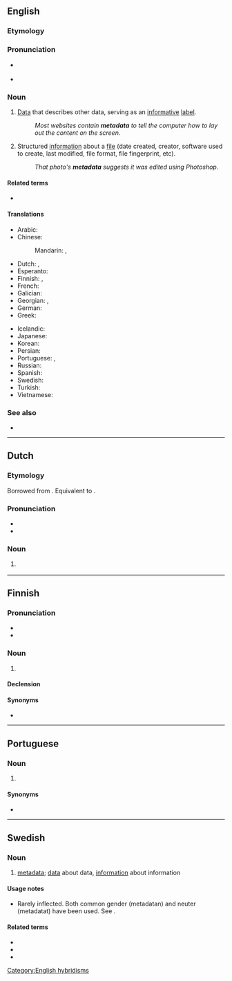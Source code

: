 {{also|meta data}}
==English==
{{wikipedia}}

===Etymology===
{{prefix|en|meta|data}}

===Pronunciation===
* {{a|UK}} {{IPA|en|/ˈmɛt.əˌdeɪ.tə/}}
* {{audio|en|En-us-metadata.ogg|Audio (US)}}

===Noun===
{{en-noun|-}}

# [[data|Data]] that describes other data, serving as an [[informative]] [[label]].
#: ''Most websites contain '''metadata''' to tell the computer how to lay out the content on the screen.''
# {{lb|en|computing}} Structured [[information]] about a [[file]] (date created, creator, software used to create, last modified, file format, file fingerprint, etc).
#: ''That photo's '''metadata''' suggests it was edited using Photoshop.''

====Related terms====
* {{l|en|metainformation}}

====Translations====
{{trans-top|data that describes data}}
* Arabic: {{t|ar|بَيَانَات وَصْفِيَّة|f-p}}
* Chinese:
*: Mandarin: {{t|cmn|元數據|sc=Hani}}, {{t|cmn|元数据|tr=yuánshùjù|sc=Hani}}
* Dutch: {{t|nl|metagegevens|p}}, {{t+|nl|metadata|p}}
* Esperanto: {{t|eo|meta-dateno}}
* Finnish: {{t|fi|metadata}}, {{t|fi|metatieto}}
* French: {{t+|fr|métadonnées|f-p}}
* Galician: {{t|gl|metadatos|m-p}}
* Georgian: {{t|ka|მეტა-მონაცემები}}, {{t|ka|მეტამონაცემები}}
* German: {{t+|de|Metadaten|p}}
* Greek: {{t+|el|μεταδεδομένα|n-p}}
{{trans-mid}}
* Icelandic: {{t|is|lýsigögn|n-p}}
* Japanese: {{t|ja|メタデータ|tr=metadēta|sc=Jpan}}
* Korean: {{t|ko|메타데이터|sc=Kore}}
* Persian: {{t+|fa|فراداده|tr=farâdâde}}
* Portuguese: {{t|pt|metadados|m-p}}, {{t|pt|metadata|f}}
* Russian: {{t+|ru|метада́нные|n-p}}
* Spanish: {{t+|es|metadatos|m-p}}
* Swedish: {{t+|sv|metadata|c}}
* Turkish: {{t+|tr|üstveri}}
* Vietnamese: {{t+|vi|siêu dữ liệu}}
{{trans-bottom}}

===See also===
* {{l|en|tag}}

[[Category:English hybridisms]]

----

==Dutch==

===Etymology===
Borrowed from {{bor|nl|en|metadata}}. Equivalent to {{pre|nl|meta|data}}.

===Pronunciation===
* {{IPA|nl|/ˈmeː.taːˌdaː.taː/}}
* {{hyphenation|nl|me|ta|da|ta}}

===Noun===
{{nl-noun|p|-|-}}

# {{l|en|metadata}}
#: {{syn|nl|metagegevens}}

----

==Finnish==

===Pronunciation===
* {{fi-IPA}}
* {{fi-hyphenation}}

===Noun===
{{fi-noun}}

# {{l|en|metadata}}

====Declension====
{{fi-decl-kala|metadat|||a}}

====Synonyms====
* {{l|fi|metatieto}}

----

==Portuguese==

===Noun===
{{pt-noun|f|-}}

# {{l|en|metadata}} {{gloss|data that describes other data}}

====Synonyms====
* {{l|pt|metadados}}

----

==Swedish==

===Noun===
{{sv-noun|c}}

# [[#English|metadata]]; [[data]] about data, [[information]] about information

====Usage notes====
* Rarely inflected. Both common gender (metadatan) and neuter (metadatat) have been used. See {{l|sv|data}}.

====Related terms====
* {{l|sv|metadatahantering}}
* {{l|sv|metadataschema}}
* {{l|sv|metadatastruktur}}
